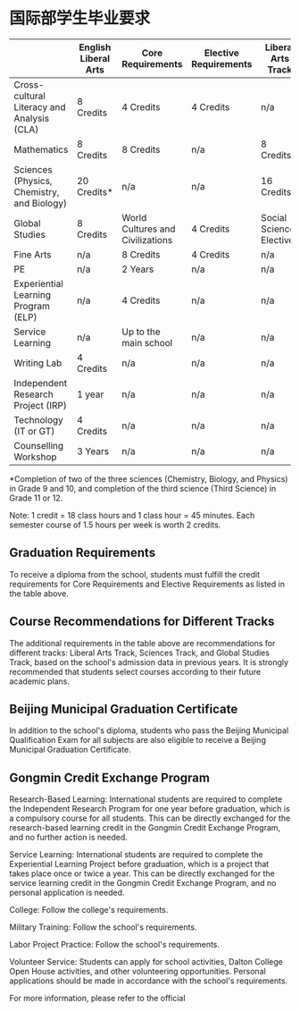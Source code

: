 # 国际部学生毕业要求

|                                            | English Liberal Arts | Core Requirements                | Elective Requirements | Liberal Arts Track       | Additional Requirements | Sciences Track           | Additional Requirements | Global Studies Track | Additional Requirements  |
|--------------------------------------------|----------------------|----------------------------------|-----------------------|--------------------------|-------------------------|--------------------------|-------------------------|----------------------|--------------------------|
| Cross-cultural Literacy and Analysis (CLA)       | 8 Credits            | 4 Credits                        | 4 Credits             | n/a                      | n/a                     |
| Mathematics                                | 8 Credits            | 8 Credits                        | n/a                   | 8 Credits                | n/a                     |
| Sciences (Physics, Chemistry, and Biology) | 20 Credits*          | n/a                              | n/a                   | 16 Credits               | n/a                     |
| Global Studies                             | 8 Credits            | World Cultures and Civilizations | 4 Credits             | Social Science Electives | 8 Credits               | Social Science Electives | n/a                     | 16 Credits           | Social Science Electives |
| Fine Arts                                  | n/a                  | 8 Credits                        | 4 Credits             | n/a                      | n/a                     |
| PE                                         | n/a                  | 2 Years                          | n/a                   | n/a                      | n/a                     |
| Experiential Learning Program (ELP)        | n/a                  | 4 Credits                        | n/a                   | n/a                      | n/a                     |
| Service Learning                           | n/a                  | Up to the main school            | n/a                   | n/a                      | n/a                     |
| Writing Lab                                | 4 Credits            | n/a                              | n/a                   | n/a                      | n/a                     |
| Independent Research Project (IRP)         | 1 year               | n/a                              | n/a                   | n/a                      | n/a                     |
| Technology (IT or GT)                      | 4 Credits            | n/a                              | n/a                   | n/a                      | n/a                     |
| Counselling Workshop                       | 3 Years              | n/a                              | n/a                   | n/a                      | n/a                     |

*Completion of two of the three sciences (Chemistry, Biology, and Physics) in Grade 9 and 10, and completion of the third science (Third Science) in Grade 11 or 12.

Note: 1 credit = 18 class hours and 1 class hour = 45 minutes. Each semester course of 1.5 hours per week is worth 2 credits.

## Graduation Requirements

To receive a diploma from the school, students must fulfill the credit requirements for Core Requirements and Elective Requirements as listed in the table above.

## Course Recommendations for Different Tracks

The additional requirements in the table above are recommendations for different tracks: Liberal Arts Track, Sciences Track, and Global Studies Track, based on the school's admission data in previous years. It is strongly recommended that students select courses according to their future academic plans.

## Beijing Municipal Graduation Certificate

In addition to the school's diploma, students who pass the Beijing Municipal Qualification Exam for all subjects are also eligible to receive a Beijing Municipal Graduation Certificate.

## Gongmin Credit Exchange Program

Research-Based Learning: International students are required to complete the Independent Research Program for one year before graduation, which is a compulsory course for all students. This can be directly exchanged for the research-based learning credit in the Gongmin Credit Exchange Program, and no further action is needed.

Service Learning: International students are required to complete the Experiential Learning Project before graduation, which is a project that takes place once or twice a year. This can be directly exchanged for the service learning credit in the Gongmin Credit Exchange Program, and no personal application is needed.

College: Follow the college's requirements.

Military Training: Follow the school's requirements.

Labor Project Practice: Follow the school's requirements.

Volunteer Service: Students can apply for school activities, Dalton College Open House activities, and other volunteering opportunities. Personal applications should be made in accordance with the school's requirements.

For more information, please refer to the official
